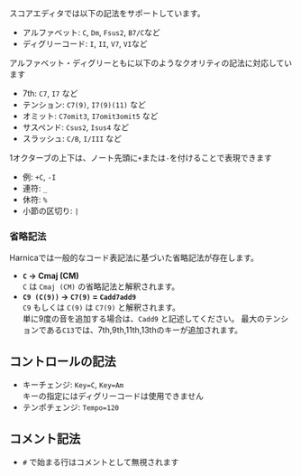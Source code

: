 
スコアエディタでは以下の記法をサポートしています。

- アルファベット: `C`, `Dm`, `Fsus2`, `B7/C`など
- ディグリーコード: `I`, `II`, `V7`, `VI`など

アルファベット・ディグリーともに以下のようなクオリティの記法に対応しています
- 7th: `C7`, `I7` など
- テンション: `C7(9)`, `I7(9)(11)` など
- オミット: `C7omit3`, `I7omit3omit5` など
- サスペンド: `Csus2`, `Isus4` など
- スラッシュ: `C/B`, `I/III` など

1オクターブの上下は、ノート先頭に`+`または`-`を付けることで表現できます
  - 例: `+C`, `-I`
- 連符: `_`
- 休符: `%`
- 小節の区切り: `|`

### 省略記法

Harnicaでは一般的なコード表記法に基づいた省略記法が存在します。

- **`C` → Cmaj (CM)**<br/>
  `C` は `Cmaj (CM)` の省略記法と解釈されます。
- **`C9 (C(9))` → `C7(9)` = `Cadd7add9`**<br/>
  `C9` もしくは `C(9)` は `C7(9)` と解釈されます。<br/>
  単に9度の音を追加する場合は、`Cadd9` と記述してください。
  最大のテンションである`C13`では、7th,9th,11th,13thのキーが追加されます。


## コントロールの記法

- キーチェンジ: `Key=C`, `Key=Am`<br />
  キーの指定にはディグリーコードは使用できません
- テンポチェンジ: `Tempo=120`

## コメント記法

- `#` で始まる行はコメントとして無視されます
